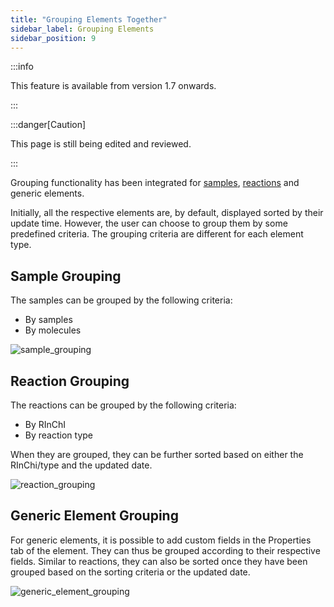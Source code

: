 ```yaml
---
title: "Grouping Elements Together"
sidebar_label: Grouping Elements
sidebar_position: 9
---
```


:::info

This feature is available from version 1.7 onwards.

:::

:::danger[Caution]

This page is still being edited and reviewed.

:::

Grouping functionality has been integrated for [samples](samples), [reactions](reactions) and generic elements.

Initially, all the respective elements are, by default, displayed sorted by their update time. However, the user can
choose to group them by some predefined criteria. The grouping criteria are different for each element type.

## Sample Grouping

The samples can be grouped by the following criteria:

- By samples
- By molecules

![sample_grouping](/img/element_grouping/sample_grouping.gif)

## Reaction Grouping

The reactions can be grouped by the following criteria:

- By RInChI
- By reaction type

When they are grouped, they can be further sorted based on either the RInChi/type and the updated date.

![reaction_grouping](/img/element_grouping/reaction_grouping.gif)

## Generic Element Grouping

For generic elements, it is possible to add custom fields in the Properties tab of the element. They can thus be grouped
according to their respective fields. Similar to reactions, they can also be sorted once they have been grouped based on
the sorting criteria or the updated date.

![generic_element_grouping](/img/element_grouping/generic_element_grouping.gif)

